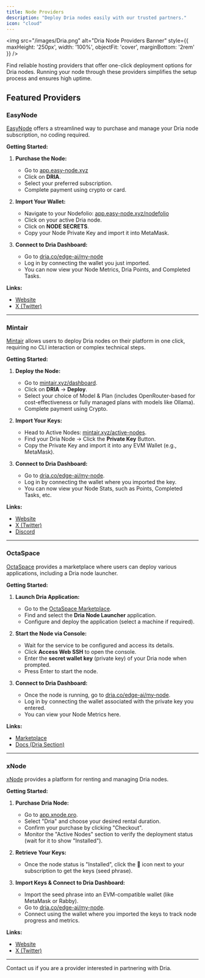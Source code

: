 ```yaml
---
title: Node Providers
description: "Deploy Dria nodes easily with our trusted partners."
icon: "cloud"
---
```


<img src="/images/Dria.png" alt="Dria Node Providers Banner" style={{ maxHeight: '250px', width: '100%', objectFit: 'cover', marginBottom: '2rem' }} />

Find reliable hosting providers that offer one-click deployment options for Dria nodes. Running your node through these providers simplifies the setup process and ensures high uptime.

## Featured Providers

### EasyNode

[EasyNode](https://app.easy-node.xyz/) offers a streamlined way to purchase and manage your Dria node subscription, no coding required.

**Getting Started:**

1.  **Purchase the Node:**
    *   Go to [app.easy-node.xyz](https://app.easy-node.xyz/)
    *   Click on **DRIA**.
    *   Select your preferred subscription.
    *   Complete payment using crypto or card.

2.  **Import Your Wallet:**
    *   Navigate to your Nodefolio: [app.easy-node.xyz/nodefolio](https://app.easy-node.xyz/nodefolio)
    *   Click on your active Dria node.
    *   Click on **NODE SECRETS**.
    *   Copy your Node Private Key and import it into MetaMask.

3.  **Connect to Dria Dashboard:**
    *   Go to [dria.co/edge-ai/my-node](https://dria.co/edge-ai/my-node)
    *   Log in by connecting the wallet you just imported.
    *   You can now view your Node Metrics, Dria Points, and Completed Tasks.

**Links:**
- [Website](https://app.easy-node.xyz/)
- [X (Twitter)](https://x.com/easynodexyz)

---

### Mintair

[Mintair](https://mintair.xyz/dashboard) allows users to deploy Dria nodes on their platform in one click, requiring no CLI interaction or complex technical steps.

**Getting Started:**

1.  **Deploy the Node:**
    *   Go to [mintair.xyz/dashboard](https://mintair.xyz/dashboard).
    *   Click on **DRIA** -> **Deploy**.
    *   Select your choice of Model & Plan (includes OpenRouter-based for cost-effectiveness or fully managed plans with models like Ollama).
    *   Complete payment using Crypto.

2.  **Import Your Keys:**
    *   Head to Active Nodes: [mintair.xyz/active-nodes](https://mintair.xyz/active-nodes).
    *   Find your Dria Node -> Click the **Private Key** Button.
    *   Copy the Private Key and import it into any EVM Wallet (e.g., MetaMask).

3.  **Connect to Dria Dashboard:**
    *   Go to [dria.co/edge-ai/my-node](https://dria.co/edge-ai/my-node).
    *   Log in by connecting the wallet where you imported the key.
    *   You can now view your Node Stats, such as Points, Completed Tasks, etc.

**Links:**
- [Website](https://mintair.xyz/dashboard)
- [X (Twitter)](https://x.com/mintairxyz)
- [Discord](https://discord.gg/mintairxyz)

---

### OctaSpace

[OctaSpace](https://marketplace.octa.space/) provides a marketplace where users can deploy various applications, including a Dria node launcher.

**Getting Started:**

1.  **Launch Dria Application:**
    *   Go to the [OctaSpace Marketplace](https://marketplace.octa.space/).
    *   Find and select the **Dria Node Launcher** application.
    *   Configure and deploy the application (select a machine if required).

2.  **Start the Node via Console:**
    *   Wait for the service to be configured and access its details.
    *   Click **Access Web SSH** to open the console.
    *   Enter the **secret wallet key** (private key) of your Dria node when prompted.
    *   Press Enter to start the node.

3.  **Connect to Dria Dashboard:**
    *   Once the node is running, go to [dria.co/edge-ai/my-node](https://dria.co/edge-ai/my-node).
    *   Log in by connecting the wallet associated with the private key you entered.
    *   You can view your Node Metrics here.

**Links:**
- [Marketplace](https://marketplace.octa.space/)
- [Docs (Dria Section)](https://docs.octa.space/WsV--mining#2cNdM)

---

### xNode

[xNode](https://app.xnode.pro/) provides a platform for renting and managing Dria nodes.

**Getting Started:**

1.  **Purchase Dria Node:**
    *   Go to [app.xnode.pro](https://app.xnode.pro/).
    *   Select "Dria" and choose your desired rental duration.
    *   Confirm your purchase by clicking "Checkout".
    *   Monitor the "Active Nodes" section to verify the deployment status (wait for it to show "Installed").

2.  **Retrieve Your Keys:**
    *   Once the node status is "Installed", click the 🔑 icon next to your subscription to get the keys (seed phrase).

3.  **Import Keys & Connect to Dria Dashboard:**
    *   Import the seed phrase into an EVM-compatible wallet (like MetaMask or Rabby).
    *   Go to [dria.co/edge-ai/my-node](https://dria.co/edge-ai/my-node).
    *   Connect using the wallet where you imported the keys to track node progress and metrics.

**Links:**
- [Website](https://app.xnode.pro/)
- [X (Twitter)](https://x.com/xNodePro)

---

Contact us if you are a provider interested in partnering with Dria. 